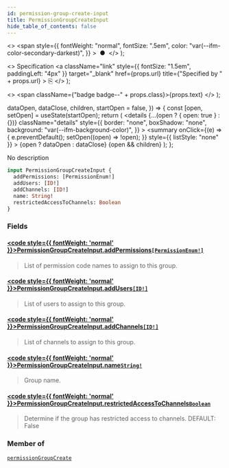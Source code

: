 ```yaml
---
id: permission-group-create-input
title: PermissionGroupCreateInput
hide_table_of_contents: false
---
```


  <>
    <span
      style={{
        fontWeight: "normal",
        fontSize: ".5em",
        color: "var(--ifm-color-secondary-darkest)",
      }}
    >
      &nbsp;●&nbsp;
    </span>
  </>
);

  <>
    Specification
    <a
      className="link"
      style={{ fontSize: "1.5em", paddingLeft: "4px" }}
      target="\_blank"
      href={props.url}
      title={"Specified by " + props.url}
    >
      ⎘
    </a>
  </>
);

  <>
    <span className={"badge badge--" + props.class}>{props.text}</span>
  </>
);


  dataOpen,
  dataClose,
  children,
  startOpen = false,
}) => {
  const [open, setOpen] = useState(startOpen);
  return (
    <details
      {...(open ? { open: true } : {})}
      className="details"
      style={{
        border: "none",
        boxShadow: "none",
        background: "var(--ifm-background-color)",
      }}
    >
      <summary
        onClick={(e) => {
          e.preventDefault();
          setOpen((open) => !open);
        }}
        style={{ listStyle: "none" }}
      >
        {open ? dataOpen : dataClose}
      </summary>
      {open && children}
    </details>
  );
};

No description

```graphql
input PermissionGroupCreateInput {
  addPermissions: [PermissionEnum!]
  addUsers: [ID!]
  addChannels: [ID!]
  name: String!
  restrictedAccessToChannels: Boolean
}
```

### Fields

#### [<code style={{ fontWeight: 'normal' }}>PermissionGroupCreateInput.<b>addPermissions</b></code>](#)<Bullet />[`[PermissionEnum!]`](../../../api-reference/users/enums/permission-enum) <Badge class="secondary" text="list"/> <Badge class="secondary" text="enum"/>

> List of permission code names to assign to this group.

#### [<code style={{ fontWeight: 'normal' }}>PermissionGroupCreateInput.<b>addUsers</b></code>](#)<Bullet />[`[ID!]`](../../../api-reference/miscellaneous/scalars/id) <Badge class="secondary" text="list"/> <Badge class="secondary" text="scalar"/>

> List of users to assign to this group.

#### [<code style={{ fontWeight: 'normal' }}>PermissionGroupCreateInput.<b>addChannels</b></code>](#)<Bullet />[`[ID!]`](../../../api-reference/miscellaneous/scalars/id) <Badge class="secondary" text="list"/> <Badge class="secondary" text="scalar"/>

> List of channels to assign to this group.
>
> <Badge text="Added in Saleor 3.14" class="secondary margin-bottom--sm" />
>
> <FeaturePreview />

#### [<code style={{ fontWeight: 'normal' }}>PermissionGroupCreateInput.<b>name</b></code>](#)<Bullet />[`String!`](../../../api-reference/miscellaneous/scalars/string) <Badge class="secondary" text="non-null"/> <Badge class="secondary" text="scalar"/>

> Group name.

#### [<code style={{ fontWeight: 'normal' }}>PermissionGroupCreateInput.<b>restrictedAccessToChannels</b></code>](#)<Bullet />[`Boolean`](../../../api-reference/miscellaneous/scalars/boolean) <Badge class="secondary" text="scalar"/>

> Determine if the group has restricted access to channels. DEFAULT: False
>
> <Badge text="Added in Saleor 3.14" class="secondary margin-bottom--sm" />
>
> <FeaturePreview />

### Member of

[`permissionGroupCreate`](../../../api-reference/users/mutations/permission-group-create) <Badge class="secondary" text="mutation"/>

